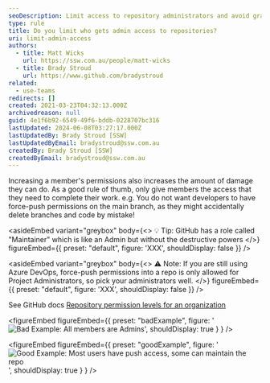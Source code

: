 ```yaml
---
seoDescription: Limit access to repository administrators and avoid granting excessive permissions to prevent accidental damage or misuse.
type: rule
title: Do you limit who gets admin access to repositories?
uri: limit-admin-access
authors:
  - title: Matt Wicks
    url: https://ssw.com.au/people/matt-wicks
  - title: Brady Stroud
    url: https://www.github.com/bradystroud
related:
  - use-teams
redirects: []
created: 2021-03-23T04:32:13.000Z
archivedreason: null
guid: 4e1f6b92-6549-49f6-bddb-0228707bc316
lastUpdated: 2024-06-08T03:27:17.000Z
lastUpdatedBy: Brady Stroud [SSW]
lastUpdatedByEmail: bradystroud@ssw.com.au
createdBy: Brady Stroud [SSW]
createdByEmail: bradystroud@ssw.com.au
---
```


Increasing a member's permissions also increases the amount of damage they can do. As a good rule of thumb, only give members the access that they need to complete their work.
e.g. You do not want developers to have force-push permissions on the main branch, as they might accidentally delete branches and code by mistake!

<asideEmbed
  variant="greybox"
  body={<>
    💡 Tip: GitHub has a role called "Maintainer" which is like an Admin but without the destructive powers
  </>}
  figureEmbed={{
    preset: "default",
    figure: 'XXX',
    shouldDisplay: false
  }}
/>

<asideEmbed
  variant="greybox"
  body={<>
    ⚠️ Note: If you are still using Azure DevOps, force-push permissions into a repo is only allowed for Project Administrators, so pick your administrators well.
  </>}
  figureEmbed={{
    preset: "default",
    figure: 'XXX',
    shouldDisplay: false
  }}
/>

See GitHub docs [Repository permission levels for an organization](https://docs.github.com/en/github/setting-up-and-managing-organizations-and-teams/repository-permission-levels-for-an-organization)

<figureEmbed figureEmbed={{
  preset: "badExample",
  figure: '![Bad Example: All members are Admins](tooManyAdmins.png)',
  shouldDisplay: true
} } />


<figureEmbed figureEmbed={{
  preset: "goodExample",
  figure: '![Good Example: Most users have push access, some can maintain the repo](notManyAdmins.png)',
  shouldDisplay: true
} } />
